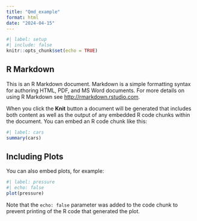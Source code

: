 ```yaml
---
title: "Qmd_example"
format: html
date: "2024-04-15"
---
```


```r
#| label: setup
#| include: false
knitr::opts_chunk$set(echo = TRUE)
```

## R Markdown

This is an R Markdown document. Markdown is a simple formatting syntax for authoring HTML, PDF, and MS Word documents. For more details on using R Markdown see <http://rmarkdown.rstudio.com>.

When you click the **Knit** button a document will be generated that includes both content as well as the output of any embedded R code chunks within the document. You can embed an R code chunk like this:

```r
#| label: cars
summary(cars)
```

## Including Plots

You can also embed plots, for example:

```r
#| label: pressure
#| echo: false
plot(pressure)
```

Note that the `echo: false` parameter was added to the code chunk to prevent printing of the R code that generated the plot.
